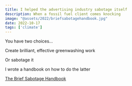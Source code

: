 ```yaml
---
title: I helped the advertising industry sabotage itself
description: When a fossil fuel client comes knocking
image: "@assets/2022/briefsabotagehandbook.jpg"
date: 2022-10-17
tags: ['climate']
---
```


<Vimeo id="776233549" poster="@assets/2022/briefsabotagehandbook.jpg" />

You have two choices…

Create brilliant, effective greenwashing work

Or sabotage it

I wrote a handbook on how to do the latter

[The Brief Sabotage Handbook](/blog/briefsabotage.pdf)
